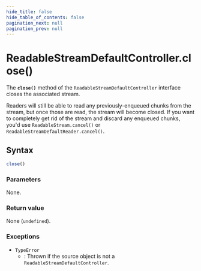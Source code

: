 ```yaml
---
hide_title: false
hide_table_of_contents: false
pagination_next: null
pagination_prev: null
---
```

# ReadableStreamDefaultController.close()

The **`close()`** method of the
`ReadableStreamDefaultController` interface closes the associated stream.

Readers will still be able to read any previously-enqueued chunks from the stream,
but once those are read, the stream will become closed. If you want to completely get
rid of the stream and discard any enqueued chunks, you'd use
`ReadableStream.cancel()` or
`ReadableStreamDefaultReader.cancel()`.

## Syntax

```js
close()
```

### Parameters

None.

### Return value

None (`undefined`).

### Exceptions

- `TypeError`
  - : Thrown if the source object is not a `ReadableStreamDefaultController`.
